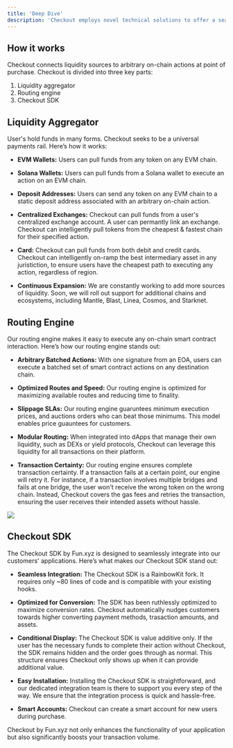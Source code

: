 ```yaml
---
title: 'Deep Dive'
description: 'Checkout employs novel technical solutions to offer a seamless user experience.'
---
```


## How it works

Checkout connects liquidity sources to arbitrary on-chain actions at point of purchase. Checkout is divided into three key parts:

1. Liquidity aggregator
2. Routing engine
3. Checkout SDK

## Liquidity Aggregator
User's hold funds in many forms. Checkout seeks to be a universal payments rail. Here’s how it works:

- **EVM Wallets:** Users can pull funds from any token on any EVM chain.

- **Solana Wallets:** Users can pull funds from a Solana wallet to execute an action on an EVM chain.

- **Deposit Addresses:** Users can send any token on any EVM chain to a static deposit address associated with an arbitrary on-chain action.

- **Centralized Exchanges:** Checkout can pull funds from a user's centralized exchange account. A user can permantly link an exchange. Checkout can intelligently pull tokens from the cheapest & fastest chain for their specified action.

- **Card:** Checkout can pull funds from both debit and credit cards. Checkout can intelligently on-ramp the best intermediary asset in any juristiction, to ensure users have the cheapest path to executing any action, regardless of region.

- **Continuous Expansion:** We are constantly working to add more sources of liquidity. Soon, we will roll out support for additional chains and ecosystems, including Mantle, Blast, Linea, Cosmos, and Starknet.






## Routing Engine
Our routing engine makes it easy to execute any on-chain smart contract interaction. Here’s how our routing engine stands out:

- **Arbitrary Batched Actions:** With one signature from an EOA, users can execute a batched set of smart contract actions on any destination chain.

- **Optimized Routes and Speed:** Our routing engine is optimized for maximizing available routes and reducing time to finality.

- **Slippage SLAs:** Our routing engine guaruntees minimum execution prices, and auctions orders who can beat those minimums. This model enables price guauntees for customers.

- **Modular Routing:** When integrated into dApps that manage their own liquidity, such as DEXs or yield protocols, Checkout can leverage this liquidity for all transactions on their platform.

- **Transaction Certainty:** Our routing engine ensures complete transaction certainty. If a transaction fails at a certain point, our engine will retry it. For instance, if a transaction involves multiple bridges and fails at one bridge, the user won't receive the wrong token on the wrong chain. Instead, Checkout covers the gas fees and retries the transaction, ensuring the user receives their intended assets without hassle.




<img src="/images/flow.png"></img>



## Checkout SDK
The Checkout SDK by Fun.xyz is designed to seamlessly integrate into our customers' applications. Here’s what makes our Checkout SDK stand out:

- **Seamless Integration:** The Checkout SDK is a RainbowKit fork. It requires only ~80 lines of code and is compatible with your existing hooks.

- **Optimized for Conversion:** The SDK has been ruthlessly optimized to maximize conversion rates. Checkout automatically nudges customers towards higher converting payment methods, trasaction amounts, and assets.

- **Conditional Display:** The Checkout SDK is value additive only. If the user has the necessary funds to complete their action without Checkout, the SDK remains hidden and the order goes through as normal. This structure ensures Checkout only shows up when it can provide additional value.

- **Easy Installation:** Installing the Checkout SDK is straightforward, and our dedicated integration team is there to support you every step of the way. We ensure that the integration process is quick and hassle-free.

- **Smart Accounts:** Checkout can create a smart account for new users during purchase.

Checkout by Fun.xyz not only enhances the functionality of your application but also significantly boosts your transaction volume.

